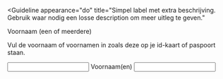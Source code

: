 <!-- @license CC0-1.0 -->


<Guideline
  appearance="do"
  title="Simpel label met extra beschrijving. Gebruik waar nodig een losse description om meer uitleg te geven."
>
  <Canvas language="html">
    <label for="first-name">Voornaam (een of meerdere)</label>
    <p id="first-name-description">Vul de voornaam of voornamen in zoals deze op je id-kaart of paspoort staan.</p>
    <input
      autocomplete="given-name"
      type="text"
      name="first_name"
      id="first-name"
      aria-describedby="first-name-description"
    />
  </Canvas>
</Guideline>

<Guideline appearance="dont" title="Ingewikkeld label. Door veel informatie in te korten wordt het label onduidelijk">
  <Canvas language="html">
    <label for="first-name2">Voornaam(en)</label>
    <input autocomplete="given-name" type="text" name="first_name" id="first-name2" />
  </Canvas>
</Guideline>
